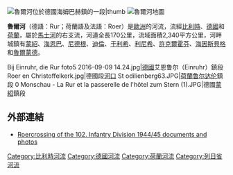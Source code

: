{{About|[[馬士河|馬士河]]的右支流“Rur”|命名了[[鲁尔区|鲁尔区]]的德国河流“Ruhr”|鲁尔河}}
{{noteTA|G1=地名}}
[[Image:Rurtal_bei_Heimbach_03.JPG|魯爾河位於[[德國]][[海姆巴赫|海姆巴赫]]鎮的一段|thumb]]
[[Image:Rurverlauf.JPG|魯爾河地圖]]

{{Coord|51|11|52|N|5|58|52|E|display=title}}
'''魯爾河'''（德語：Rur；荷蘭語及法語：Roer）是[[歐洲|歐洲]]的河流，流經[[比利時|比利時]]、[[德國|德國]]和[[荷蘭|荷蘭]]，屬於[[馬士河|馬士河]]的右支流，河道全長170公里，流域面積2,340平方公里，河畔城鎮有[[蒙紹|蒙紹]]、[[海恩巴|海恩巴]]、[[尼德根|尼德根]]、[[迪倫|迪倫]]、[[于利希|于利希]]、[[利尼希|利尼希]]、[[許克爾霍芬|許克爾霍芬]]、[[海因斯貝格|海因斯貝格]]和[[魯爾蒙德|魯爾蒙德]]。
<gallery>
Bij Einruhr, die Rur foto5 2016-09-09 14.24.jpg|[[德國|德國]]艾恩鲁尔（Einruhr）鎮段
Roer en Christoffelkerk.jpg|德國段[[河口|河口]]
St odilienberg63.JPG|[[荷蘭|荷蘭]][[鲁尔达伦|鲁尔达伦]]鎮段
0 Monschau - La Rur et la passerelle de l'hôtel zum Stern (1).JPG|德國[[蒙紹|蒙紹]]鎮段
</gallery>

==外部連結==
* [http://carol_fus.tripod.com/army_hero_john_lengyel2.html Roercrossing of the 102. Infantry Division 1944/45 documents and photos] {{Wayback|url=http://carol_fus.tripod.com/army_hero_john_lengyel2.html |date=20090531063255 }}

{{Belgium-geo-stub}}
{{Germany-geo-stub}}
{{Netherlands-geo-stub}}
{{Authority control}}
[[Category:比利時河流|Category:比利時河流]]
[[Category:德國河流|Category:德國河流]]
[[Category:荷蘭河流|Category:荷蘭河流]]
[[Category:列日省河流|Category:列日省河流]]
